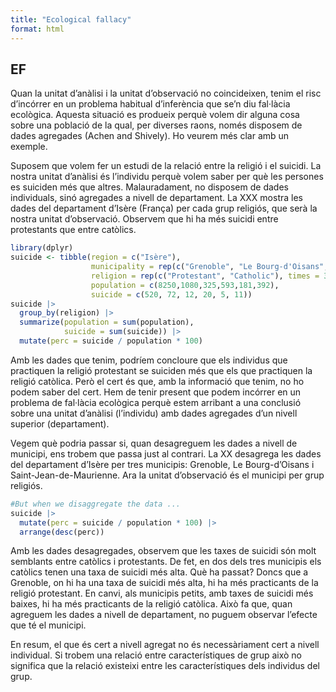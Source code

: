 ```yaml
---
title: "Ecological fallacy"
format: html
---
```


## EF

Quan la unitat d’anàlisi i la unitat d’observació no coincideixen, tenim el risc d’incórrer en un problema habitual d’inferència que se’n diu fal·làcia ecològica. Aquesta situació es produeix perquè volem dir alguna cosa sobre una població de la qual, per diverses raons, només disposem de dades agregades (Achen and Shively). Ho veurem més clar amb un exemple. 

Suposem que volem fer un estudi de la relació entre la religió i el suicidi. La nostra unitat d'anàlisi és l'individu perquè volem saber per què les persones es suiciden més que altres. Malauradament, no disposem de dades individuals, sinó agregades a nivell de departament. La XXX mostra les dades del departament d'Isère (França) per cada grup religiós, que serà la nostra unitat d'observació. Observem que hi ha més suicidi entre protestants que entre catòlics.

```r
library(dplyr)
suicide <- tibble(region = c("Isère"),
                  municipality = rep(c("Grenoble", "Le Bourg-d'Oisans", "Saint-Jean-de-Maurienne"), times = 1, each = 2),
                  religion = rep(c("Protestant", "Catholic"), times = 3),
                  population = c(8250,1080,325,593,181,392),
                  suicide = c(520, 72, 12, 20, 5, 11))
suicide |> 
  group_by(religion) |> 
  summarize(population = sum(population),
            suicide = sum(suicide)) |> 
  mutate(perc = suicide / population * 100)
```

Amb les dades que tenim, podríem concloure que els individus que practiquen la religió protestant se suiciden més que els que practiquen la religió catòlica. Però el cert és que, amb la informació que tenim, no ho podem saber del cert. Hem de tenir present que podem incórrer en un problema de fal·làcia ecològica perquè estem arribant a una conclusió sobre una unitat d'anàlisi (l'individu) amb dades agregades d'un nivell superior (departament).

Vegem què podria passar si, quan desagreguem les dades a nivell de municipi, ens trobem que passa just al contrari. La XX desagrega les dades del departament d'Isère per tres municipis: Grenoble, Le Bourg-d'Oisans i Saint-Jean-de-Maurienne. Ara la unitat d'observació és el municipi per grup religiós. 

```r
#But when we disaggregate the data ...
suicide |> 
  mutate(perc = suicide / population * 100) |>
  arrange(desc(perc))
```

Amb les dades desagregades, observem que les taxes de suicidi són molt semblants entre catòlics i protestants. De fet, en dos dels tres municipis els catòlics tenen una taxa de suicidi més alta. Què ha passat? Doncs que a Grenoble, on hi ha una taxa de suicidi més alta, hi ha més practicants de la religió protestant. En canvi, als municipis petits, amb taxes de suicidi més baixes, hi ha més practicants de la religió catòlica. Això fa que, quan agreguem les dades a nivell de departament, no puguem observar l'efecte que té el municipi. 

En resum, el que és cert a nivell agregat no és necessàriament cert a nivell individual. Si trobem una relació entre característiques de grup això no significa que la relació existeixi entre les característiques dels individus del grup.
